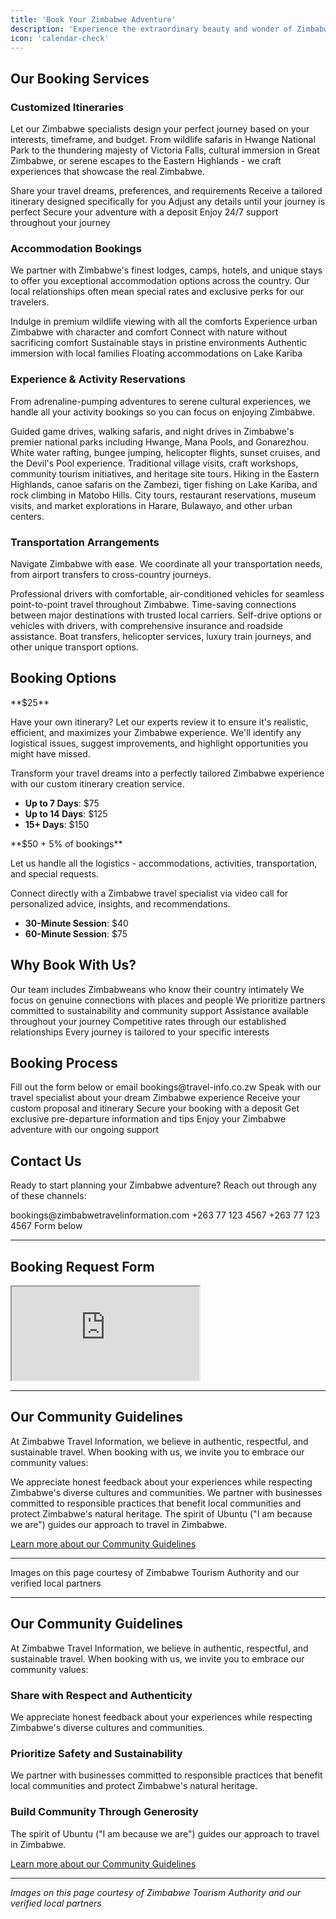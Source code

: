 ```yaml
---
title: 'Book Your Zimbabwe Adventure'
description: 'Experience the extraordinary beauty and wonder of Zimbabwe with expertly curated travel services from Zimbabwe Travel Information, your trusted companion for authentic Zimbabwean adventures.'
icon: 'calendar-check'
---
```



## Our Booking Services

### Customized Itineraries

Let our Zimbabwe specialists design your perfect journey based on your interests, timeframe, and budget. From wildlife safaris in Hwange National Park to the thundering majesty of Victoria Falls, cultural immersion in Great Zimbabwe, or serene escapes to the Eastern Highlands - we craft experiences that showcase the real Zimbabwe.

<Steps>
  <Step title="Initial Consultation">
    Share your travel dreams, preferences, and requirements
  </Step>
  <Step title="Custom Proposal">
    Receive a tailored itinerary designed specifically for you
  </Step>
  <Step title="Refinement">
    Adjust any details until your journey is perfect
  </Step>
  <Step title="Confirmation">
    Secure your adventure with a deposit
  </Step>
  <Step title="Travel with Confidence">
    Enjoy 24/7 support throughout your journey
  </Step>
</Steps>

### Accommodation Bookings

We partner with Zimbabwe's finest lodges, camps, hotels, and unique stays to offer you exceptional accommodation options across the country. Our local relationships often mean special rates and exclusive perks for our travelers.

<CardGroup cols={2}>
  <Card title="Luxury Safari Lodges" icon="hotel">
    Indulge in premium wildlife viewing with all the comforts
  </Card>
  <Card title="Boutique City Hotels" icon="building">
    Experience urban Zimbabwe with character and comfort
  </Card>
  <Card title="Tented Camps" icon="campground">
    Connect with nature without sacrificing comfort
  </Card>
  <Card title="Eco-Retreats" icon="leaf">
    Sustainable stays in pristine environments
  </Card>
  <Card title="Cultural Homestays" icon="house-user">
    Authentic immersion with local families
  </Card>
  <Card title="Houseboats" icon="ship">
    Floating accommodations on Lake Kariba
  </Card>
</CardGroup>

### Experience & Activity Reservations

From adrenaline-pumping adventures to serene cultural experiences, we handle all your activity bookings so you can focus on enjoying Zimbabwe.

<Accordion title="Popular Experiences">
  <AccordionItem title="Wildlife Safaris">
    Guided game drives, walking safaris, and night drives in Zimbabwe's premier national parks including Hwange, Mana Pools, and Gonarezhou.
  </AccordionItem>
  <AccordionItem title="Victoria Falls Activities">
    White water rafting, bungee jumping, helicopter flights, sunset cruises, and the Devil's Pool experience.
  </AccordionItem>
  <AccordionItem title="Cultural Experiences">
    Traditional village visits, craft workshops, community tourism initiatives, and heritage site tours.
  </AccordionItem>
  <AccordionItem title="Adventure Activities">
    Hiking in the Eastern Highlands, canoe safaris on the Zambezi, tiger fishing on Lake Kariba, and rock climbing in Matobo Hills.
  </AccordionItem>
  <AccordionItem title="Urban Experiences">
    City tours, restaurant reservations, museum visits, and market explorations in Harare, Bulawayo, and other urban centers.
  </AccordionItem>
</Accordion>

### Transportation Arrangements

Navigate Zimbabwe with ease. We coordinate all your transportation needs, from airport transfers to cross-country journeys.

<Tabs>
  <Tab title="Private Transfers">
    Professional drivers with comfortable, air-conditioned vehicles for seamless point-to-point travel throughout Zimbabwe.
  </Tab>
  <Tab title="Domestic Flights">
    Time-saving connections between major destinations with trusted local carriers.
  </Tab>
  <Tab title="Car Rentals">
    Self-drive options or vehicles with drivers, with comprehensive insurance and roadside assistance.
  </Tab>
  <Tab title="Specialty Transport">
    Boat transfers, helicopter services, luxury train journeys, and other unique transport options.
  </Tab>
</Tabs>

## Booking Options

<Card title="Self-Planned Travel with Expert Review" icon="magnifying-glass" color="#4CAF50">
  **$25**

  Have your own itinerary? Let our experts review it to ensure it's realistic, efficient, and maximizes your Zimbabwe experience. We'll identify any logistical issues, suggest improvements, and highlight opportunities you might have missed.
</Card>

<Card title="Custom Itinerary Creation" icon="map" color="#2196F3">
  Transform your travel dreams into a perfectly tailored Zimbabwe experience with our custom itinerary creation service.

  - **Up to 7 Days**: $75
  - **Up to 14 Days**: $125
  - **15+ Days**: $150
</Card>

<Card title="Full Service Booking Assistance" icon="concierge-bell" color="#9C27B0">
  **$50 + 5% of bookings**

  Let us handle all the logistics - accommodations, activities, transportation, and special requests.
</Card>

<Card title="Virtual Guide Consultation" icon="video" color="#FF9800">
  Connect directly with a Zimbabwe travel specialist via video call for personalized advice, insights, and recommendations.

  - **30-Minute Session**: $40
  - **60-Minute Session**: $75
</Card>

## Why Book With Us?

<CardGroup cols={2}>
  <Card title="Local Expertise" icon="map-location-dot">
    Our team includes Zimbabweans who know their country intimately
  </Card>
  <Card title="Authentic Experiences" icon="face-smile">
    We focus on genuine connections with places and people
  </Card>
  <Card title="Responsible Travel" icon="leaf">
    We prioritize partners committed to sustainability and community support
  </Card>
  <Card title="24/7 Support" icon="headset">
    Assistance available throughout your journey
  </Card>
  <Card title="Value" icon="sack-dollar">
    Competitive rates through our established relationships
  </Card>
  <Card title="Personalization" icon="wand-magic-sparkles">
    Every journey is tailored to your specific interests
  </Card>
</CardGroup>

## Booking Process

<Steps>
  <Step title="Inquire">
    Fill out the form below or email bookings@travel-info.co.zw
  </Step>
  <Step title="Consult">
    Speak with our travel specialist about your dream Zimbabwe experience
  </Step>
  <Step title="Review">
    Receive your custom proposal and itinerary
  </Step>
  <Step title="Confirm">
    Secure your booking with a deposit
  </Step>
  <Step title="Prepare">
    Get exclusive pre-departure information and tips
  </Step>
  <Step title="Travel">
    Enjoy your Zimbabwe adventure with our ongoing support
  </Step>
</Steps>

## Contact Us

Ready to start planning your Zimbabwe adventure? Reach out through any of these channels:

<CardGroup cols={4}>
  <Card title="Email" icon="envelope">
    bookings@zimbabwetravelinformation.com
  </Card>
  <Card title="Phone" icon="phone">
    +263 77 123 4567
  </Card>
  <Card title="WhatsApp" icon="whatsapp">
    +263 77 123 4567
  </Card>
  <Card title="Online" icon="globe">
    Form below
  </Card>
</CardGroup>

---

## Booking Request Form

<iframe
  data-paperform-id="zimbabwe-booking"
  src="https://formspree.io/f/xjkwdbrk"
  style={{width: '100%', height: '1100px', border: 'none'}}
></iframe>

---

## Our Community Guidelines

At Zimbabwe Travel Information, we believe in authentic, respectful, and sustainable travel. When booking with us, we invite you to embrace our community values:

<Card title="Share with Respect and Authenticity" icon="comments">
  We appreciate honest feedback about your experiences while respecting Zimbabwe's diverse cultures and communities.
</Card>

<Card title="Prioritize Safety and Sustainability" icon="shield-heart">
  We partner with businesses committed to responsible practices that benefit local communities and protect Zimbabwe's natural heritage.
</Card>

<Card title="Build Community Through Generosity" icon="handshake">
  The spirit of Ubuntu ("I am because we are") guides our approach to travel in Zimbabwe.
</Card>

[Learn more about our Community Guidelines](/community-guidelines)

---

<Note>
  Images on this page courtesy of Zimbabwe Tourism Authority and our verified local partners
</Note>

---

## Our Community Guidelines

At Zimbabwe Travel Information, we believe in authentic, respectful, and sustainable travel. When booking with us, we invite you to embrace our community values:

### Share with Respect and Authenticity
We appreciate honest feedback about your experiences while respecting Zimbabwe's diverse cultures and communities.

### Prioritize Safety and Sustainability
We partner with businesses committed to responsible practices that benefit local communities and protect Zimbabwe's natural heritage.

### Build Community Through Generosity
The spirit of Ubuntu ("I am because we are") guides our approach to travel in Zimbabwe.

[Learn more about our Community Guidelines](/community-guidelines)

---

*Images on this page courtesy of Zimbabwe Tourism Authority and our verified local partners*